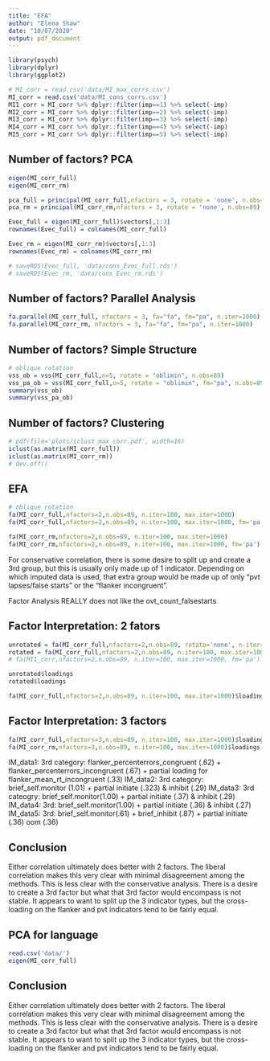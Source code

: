 ```yaml
---
title: "EFA"
author: "Elena Shaw"
date: "10/07/2020"
output: pdf_document
---
```


```r
library(psych)
library(dplyr)
library(ggplot2)

# MI_corr = read.csv('data/MI_max_corrs.csv')
MI_corr = read.csv('data/MI_cons_corrs.csv')
MI1_corr = MI_corr %>% dplyr::filter(imp==1) %>% select(-imp)
MI2_corr = MI_corr %>% dplyr::filter(imp==2) %>% select(-imp)
MI3_corr = MI_corr %>% dplyr::filter(imp==3) %>% select(-imp)
MI4_corr = MI_corr %>% dplyr::filter(imp==4) %>% select(-imp)
MI5_corr = MI_corr %>% dplyr::filter(imp==5) %>% select(-imp)

```

## Number of factors? PCA
```r
eigen(MI_corr_full)
eigen(MI_corr_rm)

pca_full = principal(MI_corr_full,nfactors = 3, rotate = 'none', n.obs=89)
pca_rm = principal(MI_corr_rm,nfactors = 3, rotate = 'none', n.obs=89)

Evec_full = eigen(MI_corr_full)$vectors[,1:3]
rownames(Evec_full) = colnames(MI_corr_full)

Evec_rm = eigen(MI_corr_rm)$vectors[,1:3]
rownames(Evec_rm) = colnames(MI_corr_rm)

# saveRDS(Evec_full, 'data/cons_Evec_full.rds')
# saveRDS(Evec_rm, 'data/cons_Evec_rm.rds')
```

## Number of factors? Parallel Analysis
```r
fa.parallel(MI_corr_full, nfactors = 3, fa="fa", fm="pa", n.iter=1000)
fa.parallel(MI_corr_rm, nfactors = 3, fa="fa", fm="pa", n.iter=1000)
```
## Number of factors? Simple Structure
```r
# oblique rotation
vss_ob = vss(MI_corr_full,n=5, rotate = "oblimin", n.obs=89)
vss_pa_ob = vss(MI_corr_full,n=5, rotate = "oblimin", fm="pa", n.obs=89)
summary(vss_ob)
summary(vss_pa_ob)
```
## Number of factors? Clustering
```r
# pdf(file='plots/iclust_max_corr.pdf', width=16)
iclust(as.matrix(MI_corr_full))
iclust(as.matrix(MI_corr_rm))
# dev.off()
```

## EFA
```r
# oblique rotation
fa(MI_corr_full,nfactors=2,n.obs=89, n.iter=100, max.iter=1000)
fa(MI_corr_full,nfactors=2,n.obs=89, n.iter=100, max.iter=1000, fm='pa')

fa(MI_corr_rm,nfactors=2,n.obs=89, n.iter=100, max.iter=1000)
fa(MI_corr_rm,nfactors=2,n.obs=89, n.iter=100, max.iter=1000, fm='pa')
```
For conservative correlation, there is some desire to split up and create a 3rd group, but this is usually only made up of 1 indicator. Depending on which imputed data is used, that extra group would be made up of only "pvt lapses/false starts" or the "flanker incongruent".

Factor Analysis REALLY does not like the ovt_count_falsestarts

## Factor Interpretation: 2 fators
```r
unrotated = fa(MI_corr_full,nfactors=2,n.obs=89, rotate='none', n.iter=100, max.iter=1000)
rotated = fa(MI_corr_full,nfactors=2,n.obs=89, n.iter=100, max.iter=1000)
# fa(MI1_corr,nfactors=2,n.obs=89, n.iter=100, max.iter=1000, fm='pa')

unrotated$loadings
rotated$loadings
```
```r
fa(MI_corr_full,nfactors=2,n.obs=89, n.iter=100, max.iter=1000)$loadings
```
## Factor Interpretation: 3 factors
```r
fa(MI_corr_full,nfactors=3,n.obs=89, n.iter=100, max.iter=1000)$loadings
fa(MI_corr_rm,nfactors=3,n.obs=89, n.iter=100, max.iter=1000)$loadings
```

IM_data1: 3rd category: flanker_percenterrors_congruent (.62) + flanker_percenterrors_incongruent (.67) + partial loading for flanker_mean_rt_incongruent (.33)
IM_data2: 3rd category: brief_self.monitor (1.01) + partial initiate (.323) & inhibit (.29)
IM_data3: 3rd cateogry: brief_self.monitor(1.00) + partial initiate (.37) & inhibit (.29)
IM_data4: 3rd: brief_self.monitor(1.00) + partial initiate (.36) & inhibit (.27)
IM_data5: 3rd: brief_self.monitor(.61) + brief_inhibit (.87) + partial initiate (.36) oom (.36)
 
## Conclusion
Either correlation ultimately does better with 2 factors. The liberal correlation makes this very clear with minimal disagreement among the methods. This is less clear with the conservative analysis. There is a desire to create a 3rd factor but what that 3rd factor would encompass is not stable. It appears to want to split up the 3 indicator types, but the cross-loading on the flanker and pvt indicators tend to be fairly equal.

## PCA for language
```r
read.csv('data/')
eigen(MI_corr_full)
```
## Conclusion
Either correlation ultimately does better with 2 factors. The liberal correlation makes this very clear with minimal disagreement among the methods. This is less clear with the conservative analysis. There is a desire to create a 3rd factor but what that 3rd factor would encompass is not stable. It appears to want to split up the 3 indicator types, but the cross-loading on the flanker and pvt indicators tend to be fairly equal.
